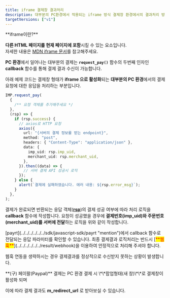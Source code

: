 ```yaml
---
title: iframe 결제창 결과처리
description: 대부분의 PC환경에서 적용되는 iframe 방식 결제창 환경에서의 결과처리 방법을 안내합니다.
targetVersions: ["v1"]
---
```



<Hint style="info">
  **iframe이란?**

  **다른 HTML 페이지를 현재 페이지에 포함**시킬 수 있는 요소입니다.\
  자세한 내용은 [MDN iframe 문서](https://developer.mozilla.org/ko/docs/Web/HTML/Element/iframe)를 참고해주세요.
</Hint>

**PC 환경**에서 일어나는 대부분의 결제는 **`request_pay()`** 함수의 두번째 인자인 **callback** 함수를 통해 결제 결과 수신이 가능합니다.

아래 예제 코드는 결제창 형태가 **iframe 으로 활성화**되는 **대부분의 PC 환경**에서의 결제요청에 대한 응답을 처리하는 부분입니다.

```ts
IMP.request_pay(
  {
    /** 요청 객체를 추가해주세요 */
  },
  (rsp) => {
    if (rsp.success) {
      // axios로 HTTP 요청
      axios({
        url: "{서버의 결제 정보를 받는 endpoint}",
        method: "post",
        headers: { "Content-Type": "application/json" },
        data: {
          imp_uid: rsp.imp_uid,
          merchant_uid: rsp.merchant_uid,
        },
      }).then((data) => {
        // 서버 결제 API 성공시 로직
      });
    } else {
      alert(`결제에 실패하였습니다. 에러 내용: ${rsp.error_msg}`);
    }
  },
);
```

결제가 완료되면 반환되는 응답 객체([**rsp**](../../../../../../sdk/javascript-sdk-old/readme))의 결제 성공
여부에 따라 처리 로직을 **callback** 함수에 작성합니다. 요청이 성공했을 경우에 **결제번호(imp\_uid)와
주문번호(merchant\_uid)를 서버에 전달**하는 로직을 위와 같이 작성합니다.

<Hint style="info">
  [payrt](../../../../../../sdk/javascript-sdk/payrt "mention")에서 callback 함수로 전달되는 응답 파라미터를 확인할 수 있습니다.
</Hint>

<Hint style="danger">
  최종 결제결과 로직처리는 반드시 [<mark style="color:red;">**웹훅**</mark>](../../../../../../result/webhook)을 이용하여 안정적으로 처리해 주셔야 합니다.

  웹훅 연동을 생략하시는 경우 결제결과를 정상적으로 수신받지 못하는 상황이 발생합니다.
</Hint>

<Hint style="success">
  **(구) 페이팔(Paypal)** 결제는 PC 환경 결제 시 \*\*팝업형태(새 창)\*\*로 결제창이 활성화 되며

  이에 따라 결제 결과도 **m\_redirect\_url** 로 받아보실 수 있습니다.
</Hint>
